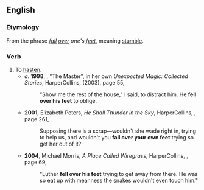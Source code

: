 ==English==

===Etymology===
From the phrase ''[[fall]] [[over]] one's [[feet]]'', meaning [[stumble]].

===Verb===
{{en-verb|fall<,,fell,fallen> over one's feet}}

# To [[hasten]].
#* ''a''. '''1998''', {{w|Diana Wynne Jones}}, "The Master", in her own ''Unexpected Magic: Collected Stories'', HarperCollins, {{ISBN|0060555335}} (2003), page 55,
#*: "Show me the rest of the house," I said, to distract him. He '''fell over his feet''' to oblige.
#* '''2001''', Elizabeth Peters, ''He Shall Thunder in the Sky'', HarperCollins, {{ISBN|0380798581}}, page 261,
#*: Supposing there is a scrap—wouldn't she wade right in, trying to help us, and wouldn't you '''fall over your own feet''' trying so get her out of it?
#* '''2004''', Michael Morris, ''A Place Called Wiregrass'', HarperCollins, {{ISBN|0060727101}}, page 69,
#*: "Luther '''fell over his feet''' trying to get away from there. He was so eat up with meanness the snakes wouldn't even touch him."